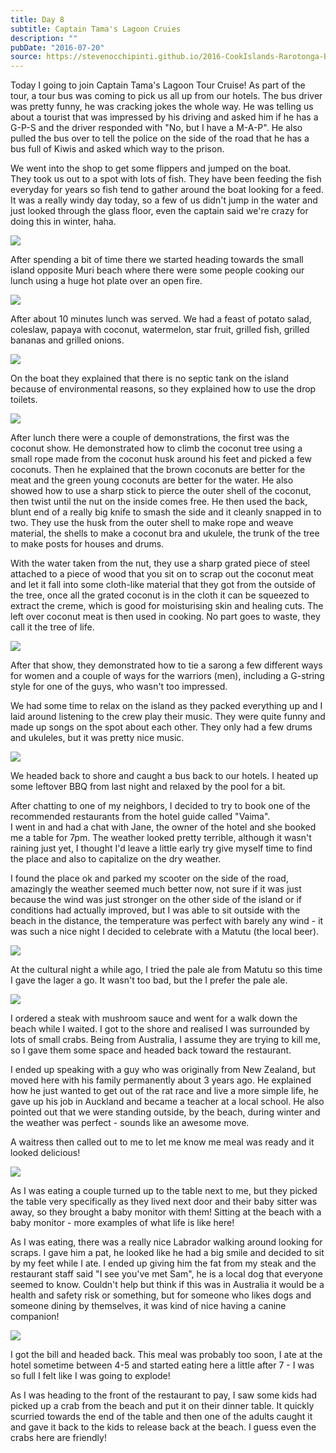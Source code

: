 ```yaml
---
title: Day 8
subtitle: Captain Tama's Lagoon Cruies
description: ""
pubDate: "2016-07-20"
source: https://stevenocchipinti.github.io/2016-CookIslands-Rarotonga-Blog/day-08-captain-tamas-lagoon-cruise/
---
```



Today I going to join Captain Tama's Lagoon Tour Cruise! As part of the tour, a
tour bus was coming to pick us all up from our hotels. The bus driver was pretty
funny, he was cracking jokes the whole way. He was telling us about a tourist
that was impressed by his driving and asked him if he has a G-P-S and the driver
responded with "No, but I have a M-A-P".
He also pulled the bus over to tell the police on the side of the road that he
has a bus full of Kiwis and asked which way to the prison.

We went into the shop to get some flippers and jumped on the boat.  
They took us out to a spot with lots of fish. They have been feeding the fish
everyday for years so fish tend to gather around the boat looking for a feed.
It was a really windy day today, so a few of us didn't jump in the water and
just looked through the glass floor, even the captain said we're crazy for doing
this in winter, haha.

<Img src="2016-cook-islands/day-08-glass-bottom-boat_xnsixs.jpg" />

After spending a bit of time there we started heading towards the small island
opposite Muri beach where there were some people cooking our lunch using a huge
hot plate over an open fire.

<Img src="2016-cook-islands/day-08-cooking_grwopy.jpg" />

After about 10 minutes lunch was served. We had a feast of potato salad,
coleslaw, papaya with coconut, watermelon, star fruit, grilled fish, grilled
bananas and grilled onions.

<Img src="2016-cook-islands/day-08-lunch_g0n6dq.jpg" />

On the boat they explained that there is no septic tank on the island because of
environmental reasons, so they explained how to use the drop toilets.

<Img src="2016-cook-islands/day-08-toilet-sign_teymod.jpg" />

After lunch there were a couple of demonstrations, the first was the coconut
show. He demonstrated how to climb the coconut tree using a small rope made from
the coconut husk around his feet and picked a few coconuts.
Then he explained that the brown coconuts are better for the meat and the green
young coconuts are better for the water.
He also showed how to use a sharp stick to pierce the outer shell of the
coconut, then twist until the nut on the inside comes free.
He then used the back, blunt end of a really big knife to smash the side and it
cleanly snapped in to two.
They use the husk from the outer shell to make rope and weave material, the
shells to make a coconut bra and ukulele, the trunk of the tree to make posts
for houses and drums.

With the water taken from the nut, they use a sharp grated piece of steel
attached to a piece of wood that you sit on to scrap out the coconut meat and
let it fall into some cloth-like material that they got from the outside of the
tree, once all the grated coconut is in the cloth it can be squeezed to extract
the creme, which is good for moisturising skin and healing cuts. The left over
coconut meat is then used in cooking. No part goes to waste, they call it the
tree of life.

<Img src="2016-cook-islands/day-08-performance_awthin.jpg" />

After that show, they demonstrated how to tie a sarong a few different ways for
women and a couple of ways for the warriors (men), including a G-string style
for one of the guys, who wasn't too impressed.

We had some time to relax on the island as they packed everything up and I laid
around listening to the crew play their music. They were quite funny and made up
songs on the spot about each other. They only had a few drums and ukuleles, but
it was pretty nice music.

<Img src="2016-cook-islands/day-08-music_tybqx8.jpg" />

We headed back to shore and caught a bus back to our hotels. I heated up some
leftover BBQ from last night and relaxed by the pool for a bit.

After chatting to one of my neighbors, I decided to try to book one of the
recommended restaurants from the hotel guide called "Vaima".  
I went in and had a chat with Jane, the owner of the hotel and she booked me a
table for 7pm. The weather looked pretty terrible, although it wasn't raining
just yet, I thought I'd leave a little early try give myself time to find the
place and also to capitalize on the dry weather.

I found the place ok and parked my scooter on the side of the road, amazingly
the weather seemed much better now, not sure if it was just because the wind was
just stronger on the other side of the island or if conditions had actually
improved, but I was able to sit outside with the beach in the distance, the
temperature was perfect with barely any wind - it was such a nice night I
decided to celebrate with a Matutu (the local beer).

<Img src="2016-cook-islands/day-08-restaurant_gwgvti.jpg" />

At the cultural night a while ago, I tried the pale ale from Matutu so this time
I gave the lager a go. It wasn't too bad, but the I prefer the pale ale.

<Img src="2016-cook-islands/day-08-beer_mql5lu.jpg" />

I ordered a steak with mushroom sauce and went for a walk down the beach while I
waited. I got to the shore and realised I was surrounded by lots of small crabs.
Being from Australia, I assume they are trying to kill me, so I gave them some
space and headed back toward the restaurant.

I ended up speaking with a guy who was originally from New Zealand, but moved
here with his family permanently about 3 years ago. He explained how he just
wanted to get out of the rat race and live a more simple life, he gave up his
job in Auckland and became a teacher at a local school. He also pointed out that
we were standing outside, by the beach, during winter and the weather was
perfect - sounds like an awesome move.

A waitress then called out to me to let me know me meal was ready and it looked
delicious!

<Img src="2016-cook-islands/day-08-dinner_kiinue.jpg" />

As I was eating a couple turned up to the table next to me, but they picked the
table very specifically as they lived next door and their baby sitter was away,
so they brought a baby monitor with them! Sitting at the beach with a baby
monitor - more examples of what life is like here!

As I was eating, there was a really nice Labrador walking around looking for
scraps. I gave him a pat, he looked like he had a big smile and decided to
sit by my feet while I ate. I ended up giving him the fat from my steak and the
restaurant staff said "I see you've met Sam", he is a local dog that everyone
seemed to know. Couldn't help but think if this was in Australia it would be a
health and safety risk or something, but for someone who likes dogs and someone
dining by themselves, it was kind of nice having a canine companion!

<Img src="2016-cook-islands/day-08-dog_pkwg9w.jpg" />

I got the bill and headed back. This meal was probably too soon, I ate at the
hotel sometime between 4-5 and started eating here a little after 7 - I was so
full I felt like I was going to explode!

As I was heading to the front of the restaurant to pay, I saw some kids had
picked up a crab from the beach and put it on their dinner table. It quickly
scurried towards the end of the table and then one of the adults caught it and
gave it back to the kids to release back at the beach. I guess even the crabs
here are friendly!
